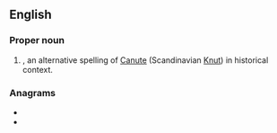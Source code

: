 ==English==

===Proper noun===
{{en-proper noun}}

# {{given name|male|from=Germanic languages}}, an alternative spelling of [[Canute]] (Scandinavian [[Knut]]) in historical context.

===Anagrams===
* {{l|en|cunt}}
* {{l|en|unct}}